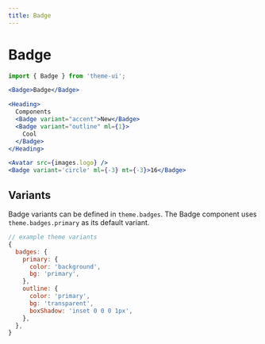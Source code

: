 ```yaml
---
title: Badge
---
```


# Badge

```js
import { Badge } from 'theme-ui';
```

```jsx
<Badge>Badge</Badge>
```

```jsx
<Heading>
  Components
  <Badge variant="accent">New</Badge>
  <Badge variant="outline" ml={1}>
    Cool
  </Badge>
</Heading>
```

```jsx
<Avatar src={images.logo} />
<Badge variant='circle' ml={-3} mt={-3}>16</Badge>
```

## Variants

Badge variants can be defined in `theme.badges`.
The Badge component uses `theme.badges.primary` as its default variant.

```js
// example theme variants
{
  badges: {
    primary: {
      color: 'background',
      bg: 'primary',
    },
    outline: {
      color: 'primary',
      bg: 'transparent',
      boxShadow: 'inset 0 0 0 1px',
    },
  },
}
```
